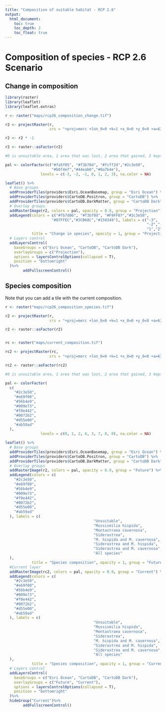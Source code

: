 ```yaml
---
title: "Composition of suitable habitat - RCP 2.6"
output:
  html_document:
    toc: true
    toc_depth: 2
    toc_float: true
---
```


# Composition of species - RCP 2.6 Scenario

## Change in composition

```r

library(raster)
library(leaflet)
library(leaflet.extras)

r <- raster("maps/rcp26_composition_change.tif")

r2 <- projectRaster(r, 
                    crs = "+proj=merc +lon_0=0 +k=1 +x_0=0 +y_0=0 +a=6378137 +b=6378137 +towgs84=0,0,0,0,0,0,0 +units=m +no_defs", method = 'ngb')

r2 <- r2 * -1

r2 <- raster::asFactor(r2)

#0 is unsuitable area, 1 area that was lost, 2 area that gained, 3 kept area

pal <- colorFactor(c("#fa5f05", "#f3b70d", "#fcff2d","#2c3e50",
                     "#b0f4ef","#44eab0","#0a7b4e"), 
                levels = c(-3, -2, -1, 0, 1, 2, 3), na.color = NA)
```

```r
leaflet() %>%
  # Base groups
  addProviderTiles(providers$Esri.OceanBasemap, group = "Esri Ocean") %>%
  addProviderTiles(providers$CartoDB.Positron, group = "CartoDB") %>%
  addProviderTiles(providers$CartoDB.DarkMatter, group = "CartoDB Dark") %>%
  # Overlay groups
  addRasterImage(r2, colors = pal, opacity = 0.9, group = "Projection") %>%
  addLegend(colors = c("#fb7d06", "#f3b70d", "#F9FF07","#2c3e50",
                     "#07FFEC","#3CB68C","#158349"), labels = c("-3",
                                                                "-2","-1","0",
                                                                "1","2","3"),
            title = "Change in species", opacity = 1, group = "Projection")%>%
  # Layers control
  addLayersControl(
    baseGroups = c("Esri Ocean", "CartoDB", "CartoDB Dark"),
    overlayGroups = c("Projection"),
    options = layersControlOptions(collapsed = T),
    position = "bottomright"
  )%>%
        addFullscreenControl()

```

## Species composition

Note that you can add a tile with the current composition.

```r

r <- raster("maps/rcp26_composition_species.tif")

r2 <- projectRaster(r, 
                    crs = "+proj=merc +lon_0=0 +k=1 +x_0=0 +y_0=0 +a=6378137 +b=6378137 +towgs84=0,0,0,0,0,0,0 +units=m +no_defs", method = 'ngb')

r2 <- raster::asFactor(r2)


rc <- raster("maps/current_composition.tif")

rc2 <- projectRaster(rc, 
                    crs = "+proj=merc +lon_0=0 +k=1 +x_0=0 +y_0=0 +a=6378137 +b=6378137 +towgs84=0,0,0,0,0,0,0 +units=m +no_defs", method = 'ngb')

rc2 <- raster::asFactor(rc2)

#0 is unsuitable area, 1 area that was lost, 2 area that gained, 3 kept area

pal <- colorFactor(
  c(
    "#2c3e50",
    "#e69f00",
    "#56b4e9",
    "#009e73",
    "#f0e442",
    "#0072b2",
    "#d55e00",
    "#ab59ad"
  ),
                levels = c(0, 1, 2, 6, 3, 7, 8, 9), na.color = NA)
```

```r
leaflet() %>%
  # Base groups
  addProviderTiles(providers$Esri.OceanBasemap, group = "Esri Ocean") %>%
  addProviderTiles(providers$CartoDB.Positron, group = "CartoDB") %>%
  addProviderTiles(providers$CartoDB.DarkMatter, group = "CartoDB Dark") %>%
  # Overlay groups
  addRasterImage(r2, colors = pal, opacity = 0.9, group = "Future") %>%
  addLegend(colors = c(
    "#2c3e50",
    "#e69f00",
    "#56b4e9",
    "#009e73",
    "#f0e442",
    "#0072b2",
    "#d55e00",
    "#ab59ad"
  ), labels = c(
                                        "Unsuitable",
                                        "Mussismilia hispida",
                                        "Montastraea cavernosa",
                                        "Siderastrea",
                                        "M. hispida and M. cavernosa",
                                        "Siderastrea and M. hispida",
                                        "Siderastrea and M. cavernosa",
                                        "All species"
  ),
            title = "Species composition", opacity = 1, group = "Future")%>%
  #Current layer
  addRasterImage(rc2, colors = pal, opacity = 0.9, group = "Current") %>%
  addLegend(colors = c(
    "#2c3e50",
    "#e69f00",
    "#56b4e9",
    "#009e73",
    "#f0e442",
    "#0072b2",
    "#d55e00",
    "#ab59ad"
  ), labels = c(
                                        "Unsuitable",
                                        "Mussismilia hispida",
                                        "Montastraea cavernosa",
                                        "Siderastrea",
                                        "M. hispida and M. cavernosa",
                                        "Siderastrea and M. hispida",
                                        "Siderastrea and M. cavernosa",
                                        "All species"
  ),
            title = "Species composition", opacity = 1, group = "Current")%>%
  # Layers control
  addLayersControl(
    baseGroups = c("Esri Ocean", "CartoDB", "CartoDB Dark"),
    overlayGroups = c("Future", "Current"),
    options = layersControlOptions(collapsed = T),
    position = "bottomright"
  )%>%
  hideGroup("Current")%>%
        addFullscreenControl()

```
